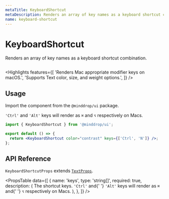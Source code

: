 ```yaml
---
metaTitle: KeyboardShortcut
metaDescription: Renders an array of key names as a keyboard shortcut combination.
name: keyboard-shortcut
---
```


# KeyboardShortcut

<Description>
  Renders an array of key names as a keyboard shortcut combination.
</Description>

<HeroContainer>
  <KeyboardShortcutDemo />
</HeroContainer>

```jsx hero template=KeyboardShortcutDemo

```

<Highlights
  features={[
    'Renders Mac appropriate modifier keys on macOS.',
    'Supports Text color, size, and weight options.',
  ]}
/>

## Usage

Import the component from the `@minddrop/ui` package.

`'Ctrl'` and `'Alt'` keys will render as `⌘` and `⌥` respectively on Macs.

```jsx
import { KeyboardShortcut } from '@minddrop/ui';

export default () => {
  return <KeyboardShortcut color="contrast" keys={['Ctrl', 'N']} />;
};
```

## API Reference

`KeyboardShortcutProps` extends [`TextProps`](/docs/ui/components/text#api-reference).

<PropsTable
  data={[
    {
      name: 'keys',
      type: 'string[]',
      required: true,
      description: (
        <span>
          The shortcut keys. <code>'Ctrl'</code> and{' '}
          <code>'Alt'</code> keys will render as <code>⌘</code> and{' '}
          <code>⌥</code>
          respectively on Macs.
        </span>
      ),
    },
  ]}
/>
